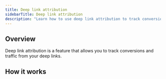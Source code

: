 ```yaml
---
title: Deep link attribution
sidebarTitle: Deep link attribution
description: "Learn how to use deep link attribution to track conversions and traffic."
---
```


## Overview

Deep link attribution is a feature that allows you to track conversions and traffic from your deep links.

## How it works
